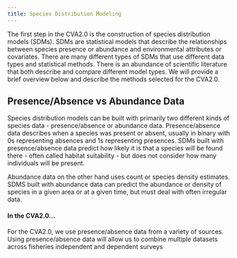 ```yaml
---
title: Species Distribution Modeling
---
```


The first step in the CVA2.0 is the construction of species distribution models (SDMs). SDMs are statistical models that describe the relationships between species presence or abundance and environmental attributes or covariates. There are many different types of SDMs that use different data types and statistical methods. There is an abundance of scientific literature that both describe and compare different model types. We will provide a brief overview below and describe the methods selected for the CVA2.0.  

## Presence/Absence vs Abundance Data
Species distribution models can be built with primarily two different kinds of species data - presence/absence or abundance data. Presence/absence data describes when a species was present or absent, usually in binary with 0s representing absences and 1s representing presences. SDMs built with presence/absence data predict how likely it is that a species will be found there - often called habitat suitability - but does not consider how many individuals will be present. 

Abundance data on the other hand uses count or species density estimates. SDMS built with abundance data can predict the abundance or density of species in a given area or at a given time, but must deal with often irregular data. 

#### In the CVA2.0...
For the CVA2.0, we use presence/absence data from a variety of sources. Using presence/absence data will allow us to combine multiple datasets across fisheries independent and dependent surveys

